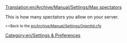 [[Translation:en/Archive/Manual/Settings/Max spectators]]


[[Category:en/Settings & Preferences]]
This is how many spectators you allow on your server.


<small><<Back to the [[en/Archive/Manual/Settings/Openttd.cfg]]</small>